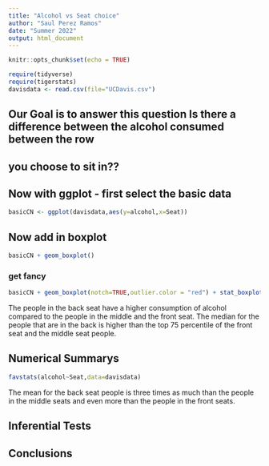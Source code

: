 ```yaml
---
title: "Alcohol vs Seat choice"
author: "Saul Perez Ramos"
date: "Summer 2022"
output: html_document
---
```


```r
knitr::opts_chunk$set(echo = TRUE)
```

```r
require(tidyverse)
require(tigerstats)
davisdata <- read.csv(file="UCDavis.csv")
```
## Our Goal is to answer this question Is there a difference between the alcohol consumed between the row
## you choose to sit in??

## Now with ggplot - first select the basic data

```r
basicCN <- ggplot(davisdata,aes(y=alcohol,x=Seat))
```
## Now add in boxplot

```r
basicCN + geom_boxplot()
```
  
  
### get fancy  

```r
basicCN + geom_boxplot(notch=TRUE,outlier.color = "red") + stat_boxplot(geom ='errorbar') + labs(title="Fancy notch boxplot \n with 2 lines")
```

The people in the back seat have a higher consumption of alcohol compared to the people in the middle and the front seat. The median for the people that are in the back is higher than the top 75 percentile of the front seat and the middle seat people. 

## Numerical Summarys 

```r
favstats(alcohol~Seat,data=davisdata)
```
The mean for the back seat people is three times as much than the people in the middle seats and even more than the people in the front seats.

## Inferential Tests

## Conclusions


